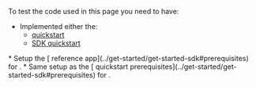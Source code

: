 To test the code used in this page you need to have:
<PlatformWrapper notAllowed="react-js,windows,electron,unity" >
* Implemented either the:
    - [<Vg k="UIK"/> quickstart](../get-started/get-started-uikit)
    - [SDK quickstart](../get-started/get-started-sdk)
</PlatformWrapper>
<PlatformWrapper platform="react-js" >
* Setup the [<Vpd  k="SDK" /> reference app](../get-started/get-started-sdk#prerequisites) for <Vpd k="NAME"/>.
</PlatformWrapper>
<PlatformWrapper platform="windows" >
* Same setup as the [<Vpd  k="SDK" /> quickstart prerequisites](../get-started/get-started-sdk#prerequisites) for <Vpd k="NAME"/>.
</PlatformWrapper>
